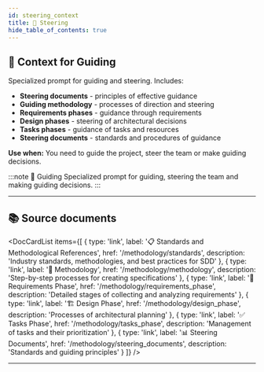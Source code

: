 ```yaml
---
id: steering_context
title: 🎯 Steering
hide_table_of_contents: true
---
```


## 🎯 Context for Guiding

Specialized prompt for guiding and steering. Includes:

- **Steering documents** - principles of effective guidance
- **Guiding methodology** - processes of direction and steering
- **Requirements phases** - guidance through requirements
- **Design phases** - steering of architectural decisions
- **Tasks phases** - guidance of tasks and resources
- **Steering documents** - standards and procedures of guidance

**Use when:** You need to guide the project, steer the team or make guiding decisions.

:::note 🎯 Guiding
Specialized prompt for guiding, steering the team and making guiding decisions.
:::

---

## 📚 Source documents


<DocCardList items={[
  { type: 'link', label: '📋 Standards and Methodological References', href: '/methodology/standards', description: 'Industry standards, methodologies, and best practices for SDD' },
  { type: 'link', label: '🔧 Methodology', href: '/methodology/methodology', description: 'Step-by-step processes for creating specifications' },
  { type: 'link', label: '📝 Requirements Phase', href: '/methodology/requirements_phase', description: 'Detailed stages of collecting and analyzing requirements' },
  { type: 'link', label: '🏗️ Design Phase', href: '/methodology/design_phase', description: 'Processes of architectural planning' },
  { type: 'link', label: '✅ Tasks Phase', href: '/methodology/tasks_phase', description: 'Management of tasks and their prioritization' },
  { type: 'link', label: '📊 Steering Documents', href: '/methodology/steering_documents', description: 'Standards and guiding principles' }
]} />

---


<CopyButton/>


<StandardsDoc />

<MethodologyDoc />

<RequirementsPhaseDoc />

<DesignPhaseDoc />

<TasksPhaseDoc />

<SteeringDocumentsDoc />
